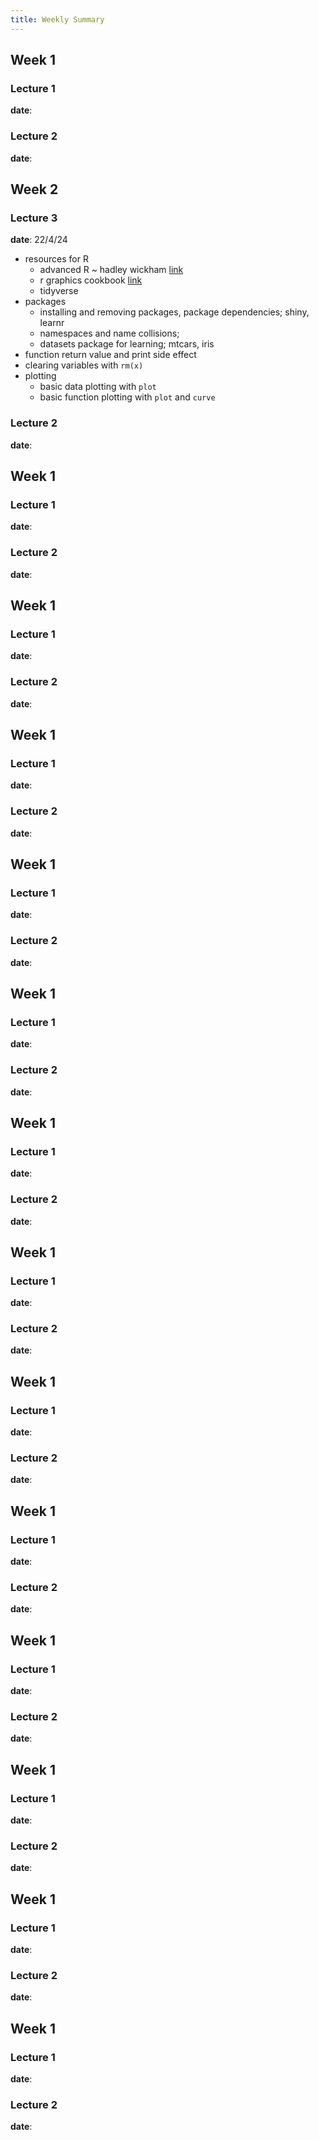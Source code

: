 ```yaml
---
title: Weekly Summary
---
```



## Week 1

### Lecture 1

**date**: 

### Lecture 2

**date**:

## Week 2

### Lecture 3

**date**: 22/4/24

* resources for R
  * advanced R ~ hadley wickham [link](https://adv-r.hadley.nz/)
  * r graphics cookbook [link](https://r-graphics.org/)
  * tidyverse
* packages 
    * installing and removing packages, package dependencies; shiny, learnr
    * namespaces and name collisions;
    * datasets package for learning; mtcars, iris
* function return value and print side effect
* clearing variables with `rm(x)`
* plotting
    * basic data plotting with `plot` 
    * basic function plotting with `plot` and `curve`

### Lecture 2

**date**:

## Week 1

### Lecture 1

**date**: 

### Lecture 2

**date**:

## Week 1

### Lecture 1

**date**: 

### Lecture 2

**date**:

## Week 1

### Lecture 1

**date**: 

### Lecture 2

**date**:

## Week 1

### Lecture 1

**date**: 

### Lecture 2

**date**:

## Week 1

### Lecture 1

**date**: 

### Lecture 2

**date**:

## Week 1

### Lecture 1

**date**: 

### Lecture 2

**date**:

## Week 1

### Lecture 1

**date**: 

### Lecture 2

**date**:

## Week 1

### Lecture 1

**date**: 

### Lecture 2

**date**:

## Week 1

### Lecture 1

**date**: 

### Lecture 2

**date**:

## Week 1

### Lecture 1

**date**: 

### Lecture 2

**date**:

## Week 1

### Lecture 1

**date**: 

### Lecture 2

**date**:

## Week 1

### Lecture 1

**date**: 

### Lecture 2

**date**:

## Week 1

### Lecture 1

**date**: 

### Lecture 2

**date**:









